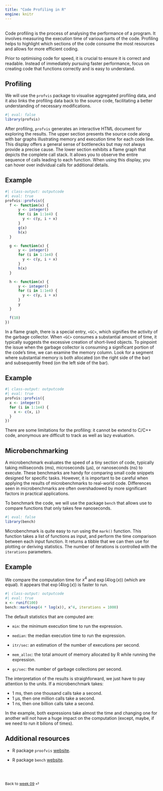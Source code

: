 ```yaml
---
title: "Code Profiling in R"
engine: knitr
---
```


<br>
Code profiling is the process of analysing the performance of a program. It involves measuring the execution time of various parts of the code. Profiling helps to highlight which sections of the code consume the most resources and allows for more efficient coding.

Prior to optimising code for speed, it is crucial to ensure it is correct and readable. Instead of immediately pursuing faster performance, focus on creating code that functions correctly and is easy to understand.

## Profiling

We will use the `profvis` package to visualise aggregated profiling data, and it also links the profiling data back to the source code, facilitating a better understanding of necessary modifications. 
```r
#| eval: false
library(profvis)
```

After profiling, `profvis` generates an interactive HTML document for exploring the results. The upper section presents the source code along with bar graphs illustrating memory and execution time for each code line. This display offers a general sense of bottlenecks but may not always provide a precise cause. The lower section exhibits a flame graph that depicts the complete call stack. It allows you to observe the entire sequence of calls leading to each function. When using this display, you can hover over individual calls for additional details.

::: {.callout-note appearance="simple"}

## Example

```r
#| class-output: outputcode
#| eval: true
profvis::profvis({
  f <- function(x) {
      y <- integer()
      for (i in 1:1e4) {
        y <- c(y, i + x)
      }
      g(x)
      h(x)
  }

  g <- function(x) {
      y <- integer()
      for (i in 1:1e4) {
        y <- c(y, i + x)
      }
      h(x)
  }

  h <- function(x) {
      y <- integer()
      for (i in 1:1e4) {
        y <- c(y, i + x)
      }
      y
  }

  f(10)
})
```

:::

In a flame graph, there is a special entry, `<GC>`, which signifies the activity of the garbage collector. When `<GC>` consumes a substantial amount of time, it typically suggests the excessive creation of short-lived objects. To pinpoint the issue when the garbage collector is consuming a significant portion of the code's time, we can examine the memory column. Look for a segment where substantial memory is both allocated (on the right side of the bar) and subsequently freed (on the left side of the bar).

::: {.callout-note appearance="simple"}

## Example

```r
#| class-output: outputcode
#| eval: true
profvis::profvis({
  x <- integer()
  for (i in 1:1e4) {
    x <- c(x, i)
  }
})
```

:::

There are some limitations for the profiling: it cannot be extend to C/C++ code, anonymous are difficult to track as well as lazy evaluation.

## Microbenchmarking

A microbenchmark evaluates the speed of a tiny section of code, typically taking milliseconds (ms), microseconds (µs), or nanoseconds (ns) to execute. These benchmarks are handy for comparing small code snippets designed for specific tasks. However, it is important to be careful when applying the results of microbenchmarks to real-world code. Differences seen in microbenchmarks are often overshadowed by more significant factors in practical applications.

To benchmark the code, we will use the package `bench` that allows use to compare functions that only takes few nanoseconds.

```r
#| eval: false
library(bench)
```

Microbenchmark is quite easy to run using the `mark()` function. This function takes a list of functions as input, and perform the time comparison between each input function. It returns a tibble that we can then use for plotting or deriving statistics. The number of iterations is controlled with the `iterations` parameters.

::: {.callout-note appearance="simple"}

## Example

We compare the computation time for $x^4$ and $\exp(4\log(x))$ (which are equal).
It appears that $\exp(4\log(x))$ is faster to run.

```r
#| class-output: outputcode
#| eval: true
x <- runif(100)
bench::mark(exp(4 * log(x)), x^4, iterations = 1000)

```

:::

The default statistics that are computed are:

- `min`: the minimum execution time to run the expression.

- `median`: the median execution time to run the expression.

- `itr/sec`: an estimation of the number of executions per second.

- `mem_alloc`: the total amount of memory allocated by R while running the expression.

- `gc/sec`: the number of garbage collections per second.

The interpretation of the results is straighforward, we just have to pay attention to the units. If a microbenchmark takes:

- 1 ms, then one thousand calls take a second.
- 1 µs, then one million calls take a second.
- 1 ns, then one billion calls take a second.

In the example, both expressions take almost the time and changing one for another will not have a huge impact on the computation (except, maybe, if we need to run it bilions of times).

## Additional resources

* R package `proofvis` [website](https://rstudio.github.io/profvis/).

* R package `bench` [website](https://bench.r-lib.org).

<br><br>

::: {style="font-size: 0.875em;"}
Back to [week 09](/weeks/week-9.qmd) ⏎
:::